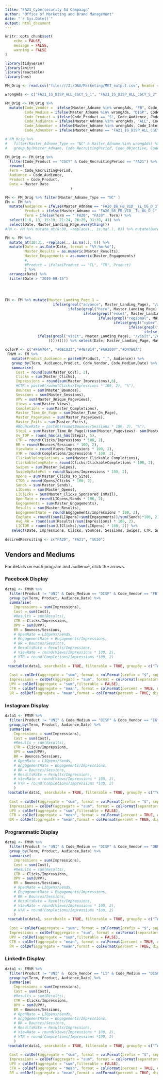 ```yaml
---
title: "FA21_Cybersecurity Ad Campaign"
author: "Office of Marketing and Brand Management"
date: "`r Sys.Date()`"
output: html_document
---
```


```r
knitr::opts_chunk$set(
	echo = FALSE,
	message = FALSE,
	warning = FALSE
)
```


```r
library(tidyverse)
library(knitr)
library(reactable)
library(hms)
```

```r

FM_Orig <- read.csv("file:///Z:/DAA/Marketing/MKT_output.csv", header = T, stringsAsFactors = F)
```

```r
wrongAds <- c("FA21_IG_DISP_ALL_CGCY_S_1", "FA21_IG_DISP_ALL_CGCY_S_2", "FA21_IG_DISP_ALL_CGCY_S_3", "FA21_IG_DISP_ALL_CGCY_S_4", "FA21_IG_DISP_ALL_CGCY_S_5", "FA21_IG_DISP_ALL_CGCY_S_6", "FA21_IG_DISP_ALL_CGCY_S_7", "FA21_IG_DISP_ALL_CGCY_S_8", "FA21_IG_DISP_ALL_CGCY_S_21", "FA21_IG_DISP_ALL_CGCY_S_22", "FA21_IG_DISP_ALL_CGCY_S_23", "FA21_IG_DISP_ALL_CGCY_S_24", "FA21_IG_DISP_ALL_CGCY_S__1", "FA21_IG_DISP_ALL_CGCY_S__2", "FA21_IG_DISP_ALL_CGCY_S__3", "FA21_IG_DISP_ALL_CGCY_S__4", "SU20_IG_DISP_ALL_SIC_S_1", "SU20_IG_DISP_ALL_SIC_S_2", "SU20_IG_DISP_ALL_SIC_S_3", "FA21_AG_DISP_CU_TRS_1", "FA21_AG_DISP_CU_TRS_2", "FA21_AG_DISP_CU_TRS_3", "FA21_AG_DISP_CU_TRS_4", "FA21_AG_DISP_CU_TRS_5", "FA21_AG_DISP_CU_TRS_6", "FA21_AG_DISP_CU_TRS_7", "FA21_AG_DISP_CU_TRS_8", "FA21_AG_DISP_CU_TRS_9")
```


```r
FM_Orig <- FM_Orig %>% 
  mutate(Code_Vendor =  ifelse(Master_Adname %in% wrongAds, "FB", Code_Vendor), 
         Code_Medium = ifelse(Master_Adname %in% wrongAds, "DISP", Code_Medium), 
         Code_Product = ifelse(Code_Product == "S", Code_Audience, Code_Product), 
         Code_Audience = ifelse(Master_Adname %in% wrongAds, "ALL", Code_Audience),
         Code_Adnumber = ifelse(Master_Adname %in% wrongAds, Code_Interactivity, Code_Adnumber),
         Code_Adnumber = ifelse(Master_Adname == "FA21_IG_DISP_ALL_CGCY_S__1", 1,ifelse(Master_Adname == "FA21_IG_DISP_ALL_CGCY_S__2", 2, ifelse(Master_Adname=="FA21_IG_DISP_ALL_CGCY_S__3", 3, ifelse(Master_Adname =="FA21_IG_DISP_ALL_CGCY_S__4",4,Code_Adnumber)))), Code_Interactivity = ifelse(Master_Adname %in% wrongAds, "S", Code_Interactivity) )

```

```r
# FM_Orig %>% 
#   filter(Master_Adname_Type == "NC" & Master_Adname %in% wrongAds) %>% 
#   group_by(Master_Adname, Code_RecruitingPeriod, Code_Objective, Code_Vendor, Code_Medium, Code_Audience, Code_Product, Code_Interactivity, Code_Adnumber) %>% summarise(n = n())
```



```r
FM_Orig <- FM_Orig %>% 
  filter(Code_Product == "CGCY" & Code_RecruitingPeriod == "FA21") %>% 
  rename(
  Term = Code_RecruitingPeriod, 
  Audience = Code_Audience, 
  Product = Code_Product, 
  Date = Master_Date
                              )
```



```r

FM <- FM_Orig %>% filter(Master_Adname_Type == "NC" )
FM <- FM %>% 
  mutate(Audience = ifelse(Master_Adname == "FA20_BR_FB_VID__TL_UG_D_1", "TL", Audience), 
         Product = ifelse(Master_Adname == "FA20_BR_FB_VID__TL_UG_D_1", "UG", Product), 
         Term = ifelse(Term == " FA20", "FA20", Term)) %>%
  select(1:8, 13, 15:19, 21:24, 26:29, 31:39, 41) %>% 
  select(Date, Master_Landing_Page,everything())
#FM <- FM %>% mutate_at(9:30, ~replace(., is.na(.), 0)) %>% mutate(Date = as.Date(Date, format = "%m/%d/%Y")) %>% arrange(Date)

FM <- FM %>% 
  mutate_at(10:31, ~replace(., is.na(.), 0)) %>% 
  mutate(Date = as.Date(Date, format = "%Y-%m-%d"), 
         Master_Results = as.numeric(Master_Results), 
         Master_Engagements = as.numeric(Master_Engagements)
         #,
         #Product = ifelse(Product == "TL", "TR", Product)
         ) %>% 
  arrange(Date) %>% 
  filter(Date > "2019-08-15")




FM <- FM %>% mutate(Master_Landing_Page_1 =
                      ifelse(grepl("advance", Master_Landing_Page), "/advance", 
                             ifelse(grepl("here", Master_Landing_Page), "/here",
                                    ifelse(grepl("excel", Master_Landing_Page), "/excel",
                                           ifelse(grepl("regional", Master_Landing_Page), "/NEBBHE", 
                                                  ifelse(grepl("cyber", Master_Landing_Page), "/cyber-security", 
                                                         ifelse(grepl("muskie", Master_Landing_Page), "/muskie",
                                                                ifelse(grepl("", Master_Landing_Page), "/blank",
               ifelse(grepl("visit", Master_Landing_Page), "/visit","/other"
                    ))))))))) %>% select(Date, Master_Landing_Page, Master_Landing_Page_1, everything())

```

```r

colorP <- c("#F6A704", "#0E1033","#4E7B14","#A92007","#D47E0A")
 FMVM <- FM %>%
   mutate(Product_Audience = paste0(Product, "_", Audience)) %>%
   group_by(Term, Audience,Product, Code_Vendor, Code_Medium,Date) %>%
   summarise(
     Cost = round(sum(Master_Cost), 2),
     Clicks = sum(Master_Clicks),
     Impressions = round(sum(Master_Impressions),0),
     #CTR = paste0(round(Clicks/Impressions * 100, 2), "%"),
     Bounces = sum(Master_Bounces),
     Sessions = sum(Master_Sessions),
     UPV = sum(Master_Unique_Pageviews),
     Views = sum(Master_Views),
     Completions = sum(Master_Completions),
     Master_Time_On_Page = sum(Master_Time_On_Page), 
     Master_Pageviews = sum(Master_Pageviews), 
     Master_Exits = sum(Master_Exits), 
     #BounceRate = paste0(round(Bounces/Sessions * 100, 2), "%"),
     Step1 = sum(Master_Time_On_Page)/(sum(Master_Pageviews)- sum(Master_Exits)),
     Av_TOP = round_hms(as_hms(Step1), 5),
     CTR = round(Clicks/Impressions * 100, 2),
     BR = round(Bounces/Sessions * 100, 2),
     ViewRate = round(Views/Impressions * 100, 2),
     VTR = round(Completions/Impressions * 100, 2),
     ClickableCompletions = sum(Master_Clickable_Completions),
     ClickableCompRate = round(Clicks/ClickableCompletions * 100, 2), 
     Swipes = sum(Master_Swipes), 
     SwipeUpRatePct = round(Swipes/Impressions * 100, 2),
     Opens = sum(Master_Clicks_To_Site),
     CTOR = round(Opens/Clicks * 100, 2), 
     Sends = sum(Master_Sends), 
     LIOpens = sum(Master_Opens),
     LIClicks = sum(Master_Clicks_Sponsored_InMail),
     OpenRate = round(LIOpens/Sends * 100, 2), 
     Engagements = sum(Master_Engagements),
     Results = sum(Master_Results), 
     EngagementRate = round(Engagements/Impressions * 100, 2),
     EngRate = round((sum(LIOpens)+sum(Engagements))/sum(Sends)*100, 2), 
     Avg_RR = round(sum(Results)/sum(Impressions) * 100, 2),
     LICTOR = round(sum(LIClicks)/sum(LIOpens) * 100, 2)) %>%
   select(Date, Impressions, Clicks, Bounces, Sessions, Swipes, CTR, SwipeUpRatePct, UPV, BR, Av_TOP, ClickableCompRate, VTR, CTOR,OpenRate, Sends, ViewRate, ClickableCompletions, Completions, Opens, LIOpens, LIClicks, Engagements, LICTOR, EngRate, EngagementRate, Master_Exits, Master_Pageviews, Master_Time_On_Page, Cost, Avg_RR, Results, Views, Completions)
 
desiredRecruiting <- c("FA20", "FA21", "SU20")

```

## Vendors and Mediums {.tabset .tabset-fade .tabset-pills}

For details on each program and audience, click the arrows.

### Facebook Display

```r
data1 <- FMVM %>% 
  filter(Product != "UNI" & Code_Medium == "DISP" & Code_Vendor == "FB" & Term %in% desiredRecruiting & Impressions > 0 ) %>% 
  group_by(Term, Product, Audience,Date) %>% 
  summarise(
    Impressions = sum(Impressions),
    Cost = sum(Cost),
    #Results = sum(Results),
    CTR = Clicks/Impressions,
    UPV = sum(UPV),
    BR = Bounces/Sessions,
    # OpenRate = LIOpens/Sends, 
    # EngagementRate = Engagements/Impressions,
    # BR = Bounces/Sessions, 
    # ResultsRate = Results/Impressions, 
    # ViewRate = round(Views/Impressions * 100, 2),
    # VTR = round(Completions/Impressions *100, 2) 
    )
 reactable(data1, searchable = TRUE, filterable = TRUE, groupBy = c("Term","Product", "Audience"), columns = list(
  
  Cost = colDef(aggregate = "sum", format = colFormat(prefix = "$", separators = TRUE, digits = 2),filterable = FALSE),
  Impressions = colDef(aggregate = "sum", format = colFormat(separators = TRUE),filterable = FALSE),
  UPV = colDef(aggregate = "sum",filterable = FALSE),
  CTR = colDef(aggregate = "mean", format = colFormat(percent = TRUE, digits = 1),filterable = FALSE),
  BR = colDef(aggregate = "mean",format = colFormat(percent = TRUE, digits = 0),filterable = FALSE)))
```

### Instagram Display

```r
data1 <- FMVM %>% 
  filter(Product != "UNI" & Code_Medium == "DISP" & Code_Vendor == "IG" & Term %in% desiredRecruiting & Impressions > 0 ) %>% 
  group_by(Term, Product, Audience,Date) %>% 
  summarise(
    Impressions = sum(Impressions),
    Cost = sum(Cost),
    #Results = sum(Results),
    CTR = Clicks/Impressions,
    UPV = sum(UPV),
    BR = Bounces/Sessions,
    # OpenRate = LIOpens/Sends, 
    # EngagementRate = Engagements/Impressions,
    # BR = Bounces/Sessions, 
    # ResultsRate = Results/Impressions, 
    # ViewRate = round(Views/Impressions * 100, 2),
    # VTR = round(Completions/Impressions *100, 2) 
    )
 reactable(data1, searchable = TRUE, filterable = TRUE, groupBy = c("Term","Product", "Audience"), columns = list(
  
  Cost = colDef(aggregate = "sum", format = colFormat(prefix = "$", separators = TRUE, digits = 2),filterable = FALSE),
  Impressions = colDef(aggregate = "sum", format = colFormat(separators = TRUE),filterable = FALSE),
  UPV = colDef(aggregate = "sum",filterable = FALSE),
  CTR = colDef(aggregate = "mean", format = colFormat(percent = TRUE, digits = 1),filterable = FALSE),
  BR = colDef(aggregate = "mean",format = colFormat(percent = TRUE, digits = 0),filterable = FALSE)))
```

### Programmatic Display

```r
data1 <- FMVM %>% 
  filter(Product != "UNI" & Code_Medium == "DISP" & Code_Vendor == "DBM" & Term %in% desiredRecruiting & Impressions > 0 ) %>% 
  group_by(Term, Product, Audience,Date) %>% 
  summarise(
    Impressions = sum(Impressions),
    Cost = sum(Cost),
    #Results = sum(Results),
    CTR = Clicks/Impressions,
    UPV = sum(UPV),
    BR = Bounces/Sessions,
    # OpenRate = LIOpens/Sends, 
    # EngagementRate = Engagements/Impressions,
    # BR = Bounces/Sessions, 
    # ResultsRate = Results/Impressions, 
    # ViewRate = round(Views/Impressions * 100, 2),
    # VTR = round(Completions/Impressions *100, 2) 
    )
 reactable(data1, searchable = TRUE, filterable = TRUE, groupBy = c("Term","Product", "Audience"), columns = list(
  
  Cost = colDef(aggregate = "sum", format = colFormat(prefix = "$", separators = TRUE, digits = 2),filterable = FALSE),
  Impressions = colDef(aggregate = "sum", format = colFormat(separators = TRUE),filterable = FALSE),
  UPV = colDef(aggregate = "sum",filterable = FALSE),
  CTR = colDef(aggregate = "mean", format = colFormat(percent = TRUE, digits = 1),filterable = FALSE),
  BR = colDef(aggregate = "mean",format = colFormat(percent = TRUE, digits = 0),filterable = FALSE)))
```


### LinkedIn Display

```r
data1 <- FMVM %>% 
  filter(Product != "UNI" &  Code_Vendor == "LI" & Code_Medium == "DISP" & Term %in% desiredRecruiting & Impressions > 0 ) %>% 
  group_by(Term, Product, Audience,Date) %>% 
  summarise(
    Impressions = sum(Impressions),
    Cost = sum(Cost),
    #Results = sum(Results),
    CTR = Clicks/Impressions,
    UPV = sum(UPV),
    BR = Bounces/Sessions,
    # OpenRate = LIOpens/Sends, 
    # EngagementRate = Engagements/Impressions,
    # BR = Bounces/Sessions, 
    # ResultsRate = Results/Impressions, 
    # ViewRate = round(Views/Impressions * 100, 2),
    # VTR = round(Completions/Impressions *100, 2) 
    )
 reactable(data1, searchable = TRUE, filterable = TRUE, groupBy = c("Term","Product", "Audience"), columns = list(
  
  Cost = colDef(aggregate = "sum", format = colFormat(prefix = "$", separators = TRUE, digits = 2),filterable = FALSE),
  Impressions = colDef(aggregate = "sum", format = colFormat(separators = TRUE),filterable = FALSE),
  UPV = colDef(aggregate = "sum",filterable = FALSE),
  CTR = colDef(aggregate = "mean", format = colFormat(percent = TRUE, digits = 1),filterable = FALSE),
  BR = colDef(aggregate = "mean",format = colFormat(percent = TRUE, digits = 0),filterable = FALSE)))
```

